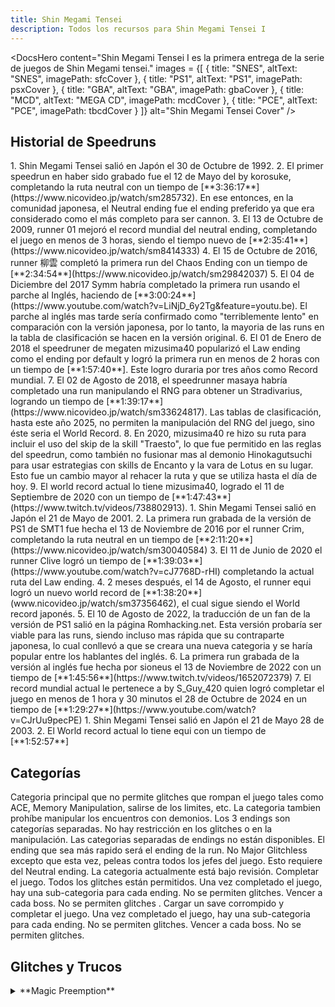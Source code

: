 ```yaml
---
title: Shin Megami Tensei
description: Todos los recursos para Shin Megami Tensei I
---
```



<DocsHero 
    content="Shin Megami Tensei I es la primera entrega de la serie de juegos de Shin Megami tensei."
    images = {[
        {
            title: "SNES",
            altText: "SNES",
            imagePath: sfcCover
        },
        {
            title: "PS1",
            altText: "PS1",
            imagePath: psxCover
        },
        {
            title: "GBA",
            altText: "GBA",
            imagePath: gbaCover
        },
        {
            title: "MCD",
            altText: "MEGA CD",
            imagePath: mcdCover
        },
        {
            title: "PCE",
            altText: "PCE",
            imagePath: tbcdCover
        }
    ]}
    alt="Shin Megami Tensei Cover"
/>

<LinkCard title="Leaderboards" href="https://www.speedrun.com/smt1" description="Ver runs en Speedrun.com"/>

## Historial de Speedruns

<Tabs>
    <TabItem label="SNES">
        <Steps>
            1. Shin Megami Tensei salió en Japón el 30 de Octubre de 1992.
            2. El primer speedrun en haber sido grabado fue el 12 de Mayo del by korosuke, completando la ruta neutral con un tiempo de [**3:36:17**](https://www.nicovideo.jp/watch/sm285732). En ese entonces, en la comunidad japonesa, el Neutral ending fue el ending preferido ya que era considerado como el más completo para ser cannon.
            3. El 13 de Octubre de 2009, runner 01 mejoró el record mundial del neutral ending, completando el juego en menos de 3 horas, siendo el tiempo nuevo de [**2:35:41**](https://www.nicovideo.jp/watch/sm8414333)
            4. El 15 de Octubre de 2016, runner 柳雲 completó la  primera run del Chaos Ending con un tiempo de [**2:34:54**](https://www.nicovideo.jp/watch/sm29842037)
            5. El 04 de Diciembre del 2017 Symm habría completado la primera run usando el parche al Inglés, haciendo de [**3:00:24**](https://www.youtube.com/watch?v=LiNjD_6y2Tg&feature=youtu.be). El parche al inglés mas tarde sería confirmado como "terriblemente lento" en comparación con la versión japonesa, por lo tanto, la mayoria de las runs en la tabla de clasificación se hacen en la versión original.
            6. El 01 de Enero de 2018 el speedruner de megaten mizusima40 popularizó el Law ending como el ending por default y logró la primera run en menos de 2 horas con un tiempo de [**1:57:40**]. Este logro duraria por tres años como Record mundial.
            7. El 02 de Agosto de 2018, el speedrunner masaya habría completado una run manipulando el RNG para obtener un Stradivarius, logrando un tiempo de [**1:39:17**](https://www.nicovideo.jp/watch/sm33624817). Las tablas de clasificación, hasta este año 2025, no permiten la manipulación del RNG del juego, sino éste seria el World Record.
            8. En 2020, mizusima40 re hizo su ruta para incluir el uso del skip de la skill "Traesto", lo que fue permitido en las reglas del speedrun, como también no fusionar mas al demonio Hinokagutsuchi para usar estrategias con skills de Encanto y la vara de Lotus en su lugar. Esto fue un cambio mayor al rehacer la ruta y que se utiliza hasta el día de hoy.
            9. El world record actual lo tiene mizusima40, logrado el 11 de Septiembre de 2020 con un tiempo de  [**1:47:43**](https://www.twitch.tv/videos/738802913).
        </Steps>
    </TabItem>
    <TabItem label="PS1">
        <Steps>
        1. Shin Megami Tensei salió en Japón el 21 de Mayo de 2001.
        2. La primera run grabada de la versión de PS1 de SMT1 fue hecha el 13 de Noviembre de 2016 por el runner Crim, completando la ruta neutral en un tiempo de [**2:11:20**](https://www.nicovideo.jp/watch/sm30040584)
        3. El 11 de Junio de 2020 el runner Clive logró un tiempo de [**1:39:03**](https://www.youtube.com/watch?v=cJ7768D-rHI) completando la actual ruta del Law ending.
        4. 2 meses después, el 14 de Agosto, el runner equi logró un nuevo world record de [**1:38:20**](www.nicovideo.jp/watch/sm37356462), el cual sigue siendo el World record japonés.
        5. El 10 de Agosto de 2022, la traducción de un fan de la versión de PS1 salió en la página Romhacking.net. Esta versión probaría ser viable para las runs, siendo incluso mas rápida que su contraparte japonesa, lo cual conllevó a que se creara una nueva categoria y se haría popular entre los hablantes del inglés.
        6. La primera run grabada de la versión al inglés fue hecha por sioneus el 13 de Noviembre de 2022 con un tiempo de [**1:45:56**](https://www.twitch.tv/videos/1652072379)
        7. El record mundial actual le pertenece a by S_Guy_420 quien logró completar el juego en menos de 1 hora y 30 minutos el 28 de Octubre de 2024 en un tiempo de [**1:29:27**](https://www.youtube.com/watch?v=CJrUu9pecPE)
        </Steps>
    </TabItem>
    <TabItem label="GBA">
        <Steps>
        1. Shin Megami Tensei salió en Japón el 21 de Mayo 28 de 2003.
        2. El World record actual lo tiene equi con un tiempo de [**1:52:57**]
        </Steps>
    </TabItem>
</Tabs>


## Categorías

<Tabs>
    <TabItem label="SNES">
        <CardGrid>
            <Card title="No Major Glitches">Categoria principal que no permite glitches que rompan el juego tales como ACE, Memory Manipulation, salirse de los limites, etc. La categoria tambien prohíbe manipular los encuentros con demonios. Los 3 endings son categorías separadas.</Card>
            <Card title="Any%">No hay restricción en los glitches o en la manipulación. Las categorias separadas de endings  no están disponibles. El ending que sea más rapido será el ending de la run.</Card>
            <Card title="All Bosses">No Major Glitchless excepto que esta vez, peleas contra todos los jefes del juego. Esto requiere del Neutral ending. La categoria actualmente está bajo revisión.</Card>
        </CardGrid>
    </TabItem>
    <TabItem label="PS1">
        <CardGrid>
            <Card title="Any%">Completar el juego. Todos los glitches están permitidos.</Card>
            <Card title="Glitchless">Una vez completado el juego, hay una sub-categoria para cada ending. No se permiten glitches.</Card>
            <Card title="All Bosses">Vencer a cada boss. No se permiten glitches .</Card>
        </CardGrid>
    </TabItem>
    <TabItem label="GBA">
        <CardGrid>
            <Card title="Corrupted Load">Cargar un save corrompido y completar el juego.</Card>
            <Card title="Glitchless">Una vez completado el juego, hay una sub-categoria para cada ending. No se permiten glitches.</Card>
            <Card title="All Bosses">Vencer a cada boss. No se permiten glitches.</Card>
        </CardGrid>
    </TabItem>
</Tabs>

## Glitches y Trucos

<Tabs>
    <TabItem label="SNES">
        <details>
        <summary>**Magic Preemption**</summary>

        Debido a un error en el código, la magia siempre será lo primero que suceda en un turno sobre cualquier otra cosa, independientemente de los valores de velocidad. Esto se activa al asegurarte de que Magia sea la última acción que selecciones que no sea atacar o defender.
        Puedes desactivar esto abriendo y cerrando el menú de elementos con el último miembro del grupo. Esto es muy útil para asegurarse skills como zio/bufu que son los primeros en salir contra enemigos con ataques poderosos que no son mágicos. 
        </details>

        <details>
        <summary>**Traesto Sequence Breaking**</summary>

        Al salir del paso subterráneo de Ginza (Ir a Ikebukuro), si vuelves a entrar antes de que se active el evento Yami, puedes usar Traesto, te teletransportará y te permitirá evitar el activador del evento por completo.  
        </details>

        <details>
        <summary>**Sell Glitch**</summary>

        Presione el botón B al entrar al menú de venta. Presione A mientras mantiene presionado B y estará detrás de la venta de un cuchillo de ataque (incluso si no tiene uno).
        Podes hacer esto todas las veces que quieras. Esto también funciona con el menú de compras y dependiendo del negocio, podrás comprar una amplia variedad de items.
        </details>
    </TabItem>
    <TabItem label="PS1">
        <details>
        <summary>**Equiment Glitch**</summary>
        Al presionar una dirección y confirmar en el mismo frame en el menú de equipamiento, puedes equipar items en un slot equivocado. Algunas variaciones de este glitch pueden crashear el juego, tener cuidado. 
        Una aplicación de esto para correr rápido es equipar una espada como balas para crear un arma poderosa. Sin embargo, lo peor que puedes hacer con este gltich es equipar balas en el slot. 
        Si las balas ignoran la compatibilidad(Nerve Bullets, Charm Bullets, etc) vas a evitar todo el daño venidero haciendote indestructible. Sin embargo, aún puedes recibir ataques de muerte instantánea y ataques de drenaje de energía.
        </details>

        <details>
        <summary>**Shop Glitch**</summary>
        Esto se realiza de la misma manera que el glitch del equipo. Siempre que tenga el dinero para el item inicialmente: seleccione 01x del artículo, luego confirme la hora y baje en el mismo frame. El juego quiere que compres 0 del item.
        Asegúrate de decir que sí para equiparlo inmediatamente, aunque el artículo se pierda. Esto es ,esencialmente, un glitch de dinero infinito.
        </details>
    </TabItem>
</Tabs>

## Guías
- [SFC Any% Notes](https://docs.google.com/document/d/1okJDob0Y8oxvGBN-h_pZFzsghVxcKXBdwnRLbG2kTqI/edit?usp=sharing) by Symm
- [SFC Any% Video Guide](https://youtu.be/pwNJS4_cOj8) by sioneus
- [SFC NMG Law Ending](https://sioneus.me/notes/smt1) by sioneus
- [SFC NMG Chaos Ending](https://drive.google.com/file/d/1xaYVgcIIuaIsuSBGfqF9vZReU55w5Cql/view?usp=sharing) by sioneus
- [SFC NMG Neutral Ending](https://drive.google.com/file/d/1x8SZWog_do8EgtLreqLkyy2JAXdZ8dYl/view?usp=sharing) by sioneus
- [SFC All Bosses](https://docs.google.com/document/d/12wXTYPmQzJWpXTDJKBBXfOOnOUafkcmKOIQOzQ0GCvQ/edit) by Xano

- [PSX Glitchless Law Ending](https://sioneus.me/notes/smt1psx) by sioneus
- [PSX All Bosses](https://sioneus.me/notes/smt1psxbosses) by sioneus
- [PSX Any%](https://sioneus.me/notes/smt1psxany) by sioneus

- [GBA Glitchless Law Ending](https://sioneus.me/notes/smt1gbal) by sioneus

## Recursos
- [SFC atwiki](https://w.atwiki.jp/shinmegamitensei1/pages/290.html)
- [Fusion calculator](https://ore-game.com/dds1/verify/unite-rule-2/)
- [Masaya's research lab](https://smtlab.web.fc2.com/index.html)
- [PS1 atwiki](https://w.atwiki.jp/shinmegamitensei1/pages/494.html)
- [GBA atwiki](https://w.atwiki.jp/shinmegamitensei1/pages/282.html)

## Lista de vídeos de TAS
- [Shin Megami Tensei (SFC) by masaya in 7:20](https://www.youtube.com/watch?v=PKyXJkBsJaw&feature=youtu.be)
